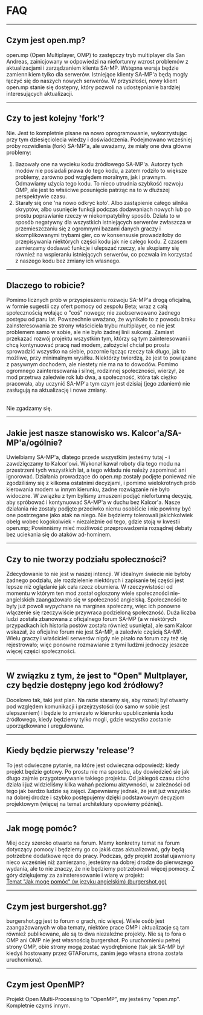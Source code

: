 <h1>FAQ</h1>

<hr />
<h2>Czym jest open.mp?</h2>
open.mp (Open Multiplayer, OMP) to zastępczy tryb multiplayer dla San Andreas, zainicjowany w odpowiedzi na niefortunny wzrost problemów z aktualizacjami i zarządzaniem klienta SA-MP. Wstępna wersja będzie zamiennikiem tylko dla serwerów. Istniejące klienty SA-MP'a będą mogły łączyć się do naszych nowych serwerów. W przyszłości, nowy klient open.mp stanie się dostępny, który pozwoli na udostępnianie bardziej interesujących aktualizacji.
<hr />
<h2>Czy to jest kolejny 'fork'?</h2>
Nie. Jest to kompletnie pisane na nowo oprogramowanie, wykorzystując przy tym dziesięciolecia wiedzy i doświadczenia. Podejmowano wcześniej próby rozwidlenia (fork) SA-MP'a, ale uważamy, że miały one dwa główne problemy:
<ol>
    <li>Bazowały one na wycieku kodu źródłowego SA-MP'a. Autorzy tych modów nie posiadali prawa do tego kodu, a zatem rodziło to większe problemy, zarówno pod względem moralnym, jak i prawnym. Odmawiamy użycia tego kodu. To nieco utrudnia szybkość rozwoju OMP, ale jest to właściwe posunięcie patrząc na to w dłuższej perspektywie czasu.</li>
    <li>Starały się one 'na nowo odkryć koło'. Albo zastąpienie całego silnika skryptów, albo usunięcie funkcji podczas dodawaniach nowych lub po prostu poprawianie rzeczy w niekompatybilny sposób. Działa to w sposób negatywny dla wszystkich istniejących serwerów zwłaszcza w przemieszczaniu się z ogromnymi bazami danych graczy i skomplikowanymi trybami gier, co w konsensusie prowadziłoby do przepisywania niektórych części kodu jak nie całego kodu. Z czasem zamierzamy dodawać funkcje i ulepszać rzeczy, ale skupiamy się również na wspieraniu istniejących serwerów, co pozwala im korzystać z naszego kodu bez zmiany ich własnego.</li>
</ol>
<hr />
<h2>Dlaczego to robicie?</h2>

Pomimo licznych prób w przyspieszeniu rozwoju SA-MP'a drogą oficjalną, w formie sugestii czy ofert
pomocy od zespołu Beta; wraz z całą społecznością wołając o "coś" nowego; nie zaobserwowano żadnego
postępu od paru lat. Powszechnie uważano, że wynikało to z powodu braku zainsteresowania ze strony
właściciela trybu multiplayer, co nie jest problemem samo w sobie, ale nie było żadnej linii
sukcesji. Zamiast przekazać rozwój projektu wszystkim tym, którzy są tym zainteresowani i chcą
kontynuować pracę nad modem, założyciel chciał po prostu sprowadzić wszystko na siebie, pozornie
łącząc rzeczy tak długo, jak to możliwe, przy minimalnym wysiłku. Niektórzy twierdzą, że jest to
powiązane z pasywnym dochodem, ale niestety nie ma na to dowodów. Pomimo ogromnego zainteresowania i
silnej, rodzinnej społeczności, wierzył, że mod przetrwa zaledwie rok lub dwa, a społeczność, która
tak ciężko pracowała, aby uczynić SA-MP'a tym czym jest dzisiaj (jego zdaniem) nie zasługują na
aktualizację i nowe zmiany.

<br />
Nie zgadzamy się.
<hr />
<h2>Jakie jest nasze stanowisko ws. Kalcor'a/SA-MP'a/ogólnie?</h2>
Uwielbiamy SA-MP'a, dlatego przede wszystkim jesteśmy tutaj - i zawdzięczamy to Kalcor'owi. Wykonał kawał roboty dla tego modu na przestrzeni tych wszystkich lat, a tego wkładu nie należy zapominać ani ignorować. Działania prowadzące do open.mp zostały podjęte ponieważ nie zgodziliśmy się z kilkoma ostatnimi decyzjami, i pomimo wielokrotnych prób kierowania modem w innym kierunku, żadne rozwiązanie nie było widoczne. W związku z tym byliśmy zmuszeni podjąć niefortunną decyzję, aby spróbować i kontynuować SA-MP'a w duchu bez Kalcor'a. Nasze działania nie zostały podjęte przeciwko niemu osobiście i nie powinny być one postrzegane jako atak na niego. Nie będziemy tolerowali jakichkolwiek obelg wobec kogokolwiek - niezależnie od tego, gdzie stoją w kwestii open.mp; Powinniśmy mieć możliwość przeprowadzenia rozsądnej debaty bez uciekania się do ataków ad-hominem.
<hr />
<h2>Czy to nie tworzy podziału społeczności?</h2>
Zdecydowanie to nie jest w naszej intencji. W idealnym świecie nie byłoby żadnego podziału, ale rozdzielenie niektórych i zapisanie tej części jest lepsze niż oglądanie jak cała rzecz obumiera. W rzeczywistości od momentu w którym ten mod został ogłoszony wiele społeczności nie-angielskich zaangażowało się w społeczność angielską. Społeczności te były już powoli wypychane na margines społeczny, więc ich ponowne włączenie się rzeczywiście przywraca podzieloną społeczność. Duża liczba ludzi została zbanowana z oficjalnego forum SA-MP (a w niektórych przypadkach ich historia postów została również usunięta), ale sam Kalcor wskazał, że oficjalne forum nie jest SA-MP, a zaledwie częścią SA-MP. Wielu graczy i właścicieli serwerów nigdy nie pisało na forum czy też się rejestrowało; więc ponowne rozmawianie z tymi ludźmi jednoczy jeszcze więcej części społeczności.
<hr />
<h2>W związku z tym, że jest to "Open" Multplayer, czy będzie dostępny jego kod źródłowy?</h2>
Docelowo tak, taki jest plan. Na razie staramy się, aby rozwój był otwarty pod względem komunikacji i przejrzystości (co samo w sobie jest ulepszeniem) i będzie to zmierzało w kierunku upublicznienia kodu źródłowego, kiedy będziemy tylko mogli, gdzie wszystko zostanie uporządkowane i uregulowane.
<hr />
<h2>Kiedy będzie pierwszy 'release'?</h2>
To jest odwieczne pytanie, na które jest odwieczna odpowiedź: kiedy projekt będzie gotowy. Po prostu nie ma sposobu, aby dowiedzieć sie jak długo zajmie przygotowywanie takiego projektu. Od jakiegoś czasu cicho działa i już widzieliśmy kilka wahań poziomu aktywności, w zależności od tego jak bardzo ludzie są zajęci. Zapewniamy jednak, że jest już wszystko na dobrej drodze i szybko postępujemy dzięki podstawowym decyzjom projektowym (więcej na temat architektury opowiemy później).
<hr />
<h2>Jak mogę pomóc?</h2>
Miej oczy szeroko otwarte na forum. Mamy konkretny temat na forum dotyczący pomocy i będziemy go co jakiś czas aktualizować, gdy będą potrzebne dodatkowe ręce do pracy. Podczas, gdy projekt został ujawniony nieco wcześniej niż zamierzano, jesteśmy na dobrej drodze do pierwszego wydania, ale to nie znaczy, że nie będziemy potrzebowali więcej pomocy. Z góry dziękujemy za zainsteresowanie i wiarę w projekt:
<br />
<a href="https://www.burgershot.gg/showthread.php?tid=99">
    <u>Temat "Jak mogę pomóc" (w języku angielskim) (burgershot.gg)</u>
</a>
<hr />
<h2>Czym jest burgershot.gg?</h2>
burgershot.gg jest to forum o grach, nic więcej. Wiele osób jest zaangażowanych w oba tematy, niektóre prace OMP i aktualizacje są tam również publikowane, ale są to dwa niezależne projekty. Nie są to fora o OMP ani OMP nie jest własnością burgershot. Po uruchomieniu pełnej strony OMP, obie strony mogą zostać wyodrębnione (tak jak SA-MP był kiedyś hostowany przez GTAForums, zanim jego własna strona została uruchomiona).
<hr />
<h2>Czym jest OpenMP?</h2>
Projekt Open Multi-Processing to "OpenMP", my jesteśmy "open.mp". Kompletnie czymś innym.
